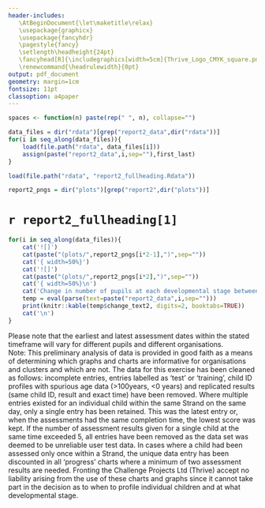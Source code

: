 ```yaml
---
header-includes: 
   \AtBeginDocument{\let\maketitle\relax}
   \usepackage{graphicx}
   \usepackage{fancyhdr}
   \pagestyle{fancy}
   \setlength\headheight{24pt}
   \fancyhead[R]{\includegraphics[width=5cm]{Thrive_Logo_CMYK_square.png}}
   \renewcommand{\headrulewidth}{0pt}
output: pdf_document
geometry: margin=1cm
fontsize: 11pt
classoption: a4paper
---
```

```r
spaces <- function(n) paste(rep(" ", n), collapse="")
```

```r
data_files = dir("rdata")[grep("report2_data",dir("rdata"))]
for(i in seq_along(data_files)){
    load(file.path("rdata", data_files[i]))
    assign(paste("report2_data",i,sep=""),first_last)
}
```

```r
load(file.path("rdata", "report2_fullheading.Rdata"))
```

```r
report2_pngs = dir("plots")[grep("report2",dir("plots"))]
```


# `r report2_fullheading[1]`\

```r
for(i in seq_along(data_files)){
    cat('![]')
    cat(paste("(plots/",report2_pngs[i*2-1],")",sep=""))
    cat('{ width=50%}')
    cat('![]')
    cat(paste("(plots/",report2_pngs[i*2],")",sep=""))
    cat('{ width=50%}\n')
    cat('Change in number of pupils at each developmental stage between earliest and latest assessment date during 2014/15 academic year:\n')
    temp = eval(parse(text=paste("report2_data",i,sep="")))
    print(knitr::kable(temp$change_text2, digits=2, booktabs=TRUE))
    cat('\n')
}
```

<!-- \newline -->
Please note that the earliest and latest assessment dates within the stated timeframe will vary for different pupils and different organisations.\
\newpage
Note: This preliminary analysis of data is provided in good faith as a means of determining which graphs and charts are informative for organisations and clusters and which are not. The data for this exercise has been cleaned as follows: incomplete entries, entries labelled as ‘test’ or ‘training’, child ID profiles with spurious age data (>100years, <0 years) and replicated results (same child ID, result and exact time) have been removed. Where multiple entries existed for an individual child within the same Strand on the same day, only a single entry has been retained. This was the latest entry or, when the assessments had the same completion time, the lowest score was kept. If the number of assessment results given for a single child at the same time exceeded 5, all entries have been removed as the data set was deemed to be unreliable user test data. In cases where a child had been assessed only once within a Strand, the unique data entry has been discounted in all ‘progress’ charts where a minimum of two assessment results are needed. Fronting the Challenge Projects Ltd (Thrive) accept no liability arising from the use of these charts and graphs since it cannot take part in the decision as to when to profile individual children and at what developmental stage.
